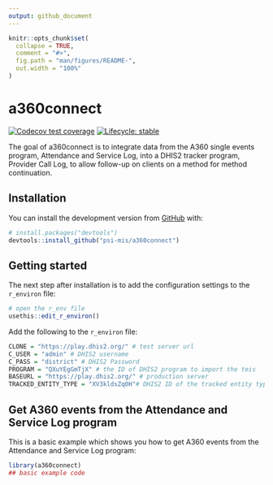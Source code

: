 ```yaml
---
output: github_document
---
```


<!-- README.md is generated from README.Rmd. Please edit that file -->

```r
knitr::opts_chunk$set(
  collapse = TRUE,
  comment = "#>",
  fig.path = "man/figures/README-",
  out.width = "100%"
)
```

# a360connect

<!-- badges: start -->

[![Codecov test coverage](https://codecov.io/gh/psi-mis/a360connect/branch/master/graph/badge.svg)](https://codecov.io/gh/psi-mis/a360connect?branch=master)
[![Lifecycle: stable](https://img.shields.io/badge/lifecycle-stable-brightgreen.svg)](https://www.tidyverse.org/lifecycle/#stable)
<!-- badges: end -->

The goal of a360connect is to integrate data from the A360 single events program, Attendance and Service Log, into a DHIS2 tracker program, Provider Call Log, to allow follow-up on clients on a method for method continuation.

## Installation

You can install the development version from [GitHub](https://github.com/) with:

``` r
# install.packages("devtools")
devtools::install_github("psi-mis/a360connect")
```
## Getting started

The next step after installation is to add the configuration settings to the `r_environ` file:

```r
# open the r_env file
usethis::edit_r_environ()

```

Add the following to the `r_environ` file: 

``` r 
CLONE = "https://play.dhis2.org/" # test server url
C_USER = "admin" # DHIS2 username
C_PASS = "district" # DHIS2 Password
PROGRAM = "QXuYEgGmTjX" # the ID of DHIS2 program to import the teis
BASEURL = "https://play.dhis2.org/" # production server
TRACKED_ENTITY_TYPE = "XV3kldsZq0H"# DHIS2 ID of the tracked entity type
```

## Get A360 events from the Attendance and Service Log program

This is a basic example which shows you how to get A360 events from the Attendance and Service Log program:

```r
library(a360connect)
## basic example code
```
